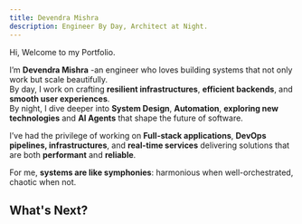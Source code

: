 ```yaml
---
title: Devendra Mishra
description: Engineer By Day, Architect at Night.
---
```


Hi, Welcome to my Portfolio.

I’m **Devendra Mishra** -an engineer who loves building systems that not only work but scale beautifully.  
By day, I work on crafting **resilient infrastructures**, **efficient backends**, and **smooth user experiences**.  
By night, I dive deeper into **System Design**, **Automation**, **exploring new technologies** and **AI Agents** that shape the future of software.

I’ve had the privilege of working on **Full-stack applications**, **DevOps pipelines, infrastructures**, and **real-time services** delivering solutions that are both **performant** and **reliable**.  

For me, **systems are like symphonies**: harmonious when well-orchestrated, chaotic when not.

## What's Next?

<Cards>
  <Card title="Check out my Projects" href="/projects" />
  <Card title="Learn more about my Journey" href="/experience" />
</Cards>
